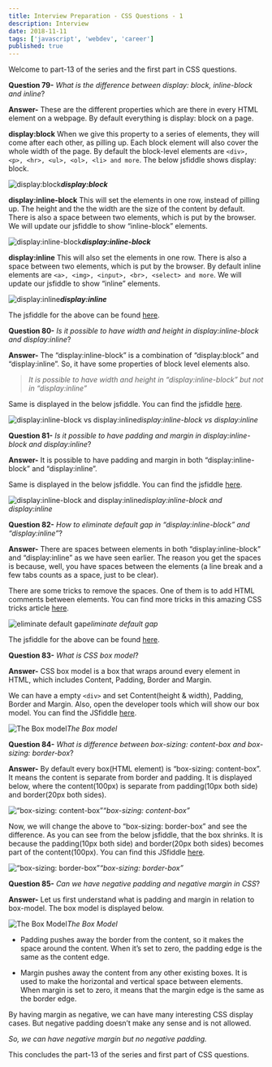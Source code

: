 ```yaml
---
title: Interview Preparation - CSS Questions - 1
description: Interview
date: 2018-11-11
tags: ['javascript', 'webdev', 'career']
published: true
---
```


Welcome to part-13 of the series and the first part in CSS questions.

**Question 79-** *What is the difference between display: block, inline-block and inline*?

**Answer-** These are the different properties which are there in every HTML element on a webpage. By default everything is display: block on a page.

**display:block**
When we give this property to a series of elements, they will come after each other, as pilling up. Each block element will also cover the whole width of the page. By default the block-level elements are `<div>, <p>, <hr>, <ul>, <ol>, <li> and more`. The below jsfiddle shows display: block.

![**display:block**](https://cdn-images-1.medium.com/max/5760/1*ySxaFLPcedZmHw2Zv19KWQ.png)***display:block***

**display:inline-block**
This will set the elements in one row, instead of pilling up. The height and the the width are the size of the content by default. There is also a space between two elements, which is put by the browser. We will update our jsfiddle to show “inline-block” elements.

![**display:inline-block**](https://cdn-images-1.medium.com/max/5760/1*9DFznlCai2ppRoYlKymXnQ.png)***display:inline-block***

**display:inline**
This will also set the elements in one row. There is also a space between two elements, which is put by the browser. By default inline elements are `<a>, <img>, <input>, <br>, <select> and more`. We will update our jsfiddle to show “inline” elements.

![**display:inline**](https://cdn-images-1.medium.com/max/5760/1*SxYvSsp9G9driX_lux3CBg.png)***display:inline***

The jsfiddle for the above can be found [here](http://jsfiddle.net/nabendu/c4t1sogL/).

**Question 80-** *Is it possible to have width and height in display:inline-block and display:inline*?

**Answer-** The “display:inline-block” is a combination of “display:block” and “display:inline”. So, it have some properties of block level elements also.
> *It is possible to have width and height in “display:inline-block” but not in “display:inline”*

Same is displayed in the below jsfiddle. You can find the jsfiddle [here](http://jsfiddle.net/nabendu/bdt7p9vx/).

![display:inline-block vs display:inline](https://cdn-images-1.medium.com/max/5760/1*ZyhwTUuQeHYN7U5HCZRQTA.png)*display:inline-block vs display:inline*

**Question 81-** *Is it possible to have padding and margin in display:inline-block and display:inline*?

**Answer-** It is possible to have padding and margin in both “display:inline-block” and “display:inline”.

Same is displayed in the below jsfiddle. You can find the jsfiddle [here](http://jsfiddle.net/nabendu/L51uzp6r/).

![display:inline-block and display:inline](https://cdn-images-1.medium.com/max/5760/1*3p6Z4e1Whq7gpfcds5_SLA.png)*display:inline-block and display:inline*

**Question 82-** *How to eliminate default gap in “display:inline-block” and “display:inline”*?

**Answer-** There are spaces between elements in both “display:inline-block” and “display:inline” as we have seen earlier.
The reason you get the spaces is because, well, you have spaces between the elements (a line break and a few tabs counts as a space, just to be clear).

There are some tricks to remove the spaces. One of them is to add HTML comments between elements. You can find more tricks in this amazing CSS tricks article [here](https://css-tricks.com/fighting-the-space-between-inline-block-elements/).

![eliminate default gap](https://cdn-images-1.medium.com/max/5760/1*6veQhH54R-_Q79brjfAOrA.png)*eliminate default gap*

The jsfiddle for the above can be found [here](http://jsfiddle.net/nabendu/hu8erogq/).

**Question 83-** *What is CSS box model*?

**Answer-** CSS box model is a box that wraps around every element in HTML, which includes Content, Padding, Border and Margin.

We can have a empty `<div>` and set Content(height & width), Padding, Border and Margin. Also, open the developer tools which will show our box model.
You can find the JSfiddle [here](http://jsfiddle.net/nabendu/sbdj0fma/).

![The Box model](https://cdn-images-1.medium.com/max/5760/1*vXlJsNxydPZUYp5VGH0pgQ.png)*The Box model*

**Question 84-** *What is difference between box-sizing: content-box and box-sizing: border-box*?

**Answer-** By default every box(HTML element) is “box-sizing: content-box”. It means the content is separate from border and padding. It is displayed below, where the content(100px) is separate from padding(10px both side) and border(20px both sides).

![“box-sizing: content-box”](https://cdn-images-1.medium.com/max/5760/1*vXlJsNxydPZUYp5VGH0pgQ.png)*“box-sizing: content-box”*

Now, we will change the above to “box-sizing: border-box” and see the difference. As you can see from the below jsfiddle, that the box shrinks. It is because the padding(10px both side) and border(20px both sides) becomes part of the content(100px).
You can find this JSfiddle [here](http://jsfiddle.net/nabendu/9fgyvc1p/).

![“box-sizing: border-box”](https://cdn-images-1.medium.com/max/5760/1*kA33u90zFCn_uUpUELUkOA.png)*“box-sizing: border-box”*

**Question 85-** *Can we have negative padding and negative margin in CSS*?

**Answer-** Let us first understand what is padding and margin in relation to box-model. The box model is displayed below.

![The Box Model](https://cdn-images-1.medium.com/max/2000/1*31a7_cS-iXwRT9BE-9sGKQ.png)*The Box Model*

* Padding pushes away the border from the content, so it makes the space around the content. When it’s set to zero, the padding edge is the same as the content edge.

* Margin pushes away the content from any other existing boxes. It is used to make the horizontal and vertical space between elements. When margin is set to zero, it means that the margin edge is the same as the border edge.

By having margin as negative, we can have many interesting CSS display cases. But negative padding doesn’t make any sense and is not allowed.

*So, we can have negative margin but no negative padding.*

This concludes the part-13 of the series and first part of CSS questions.
